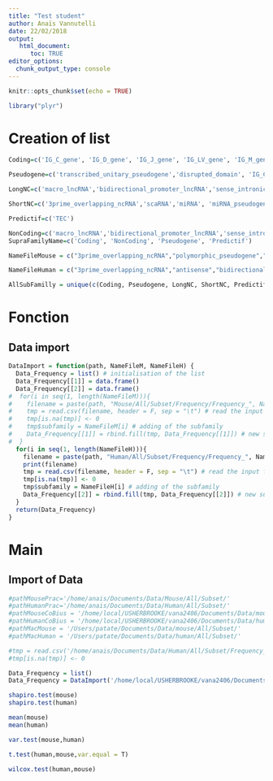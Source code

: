 ```yaml
---
title: "Test student"
author: Anaïs Vannutelli
date: 22/02/2018
output: 
   html_document: 
      toc: TRUE
editor_options: 
  chunk_output_type: console
---
```


```r
knitr::opts_chunk$set(echo = TRUE)
```

```r
library("plyr")
```

# Creation of list 

```r
Coding=c('IG_C_gene', 'IG_D_gene', 'IG_J_gene', 'IG_LV_gene', 'IG_M_gene', 'IG_V_gene', 'IG_Z_gene', 'nonsense_mediated_decay', 'nontranslating_CDS', 'non_stop_decay', 'protein_coding', 'TR_C_gene', 'TR_D_gene', 'TR_gene', 'TR_J_gene', 'TR_V_gene')

Pseudogene=c('transcribed_unitary_pseudogene','disrupted_domain', 'IG_C_pseudogene', 'IG_J_pseudogene', 'IG_pseudogene', 'IG_V_pseudogene', 'processed_pseudogene', 'pseudogene', 'transcribed_processed_pseudogene', 'transcribed_unprocessed_pseudogene', 'translated_processed_pseudogene', 'translated_unprocessed_pseudogene', 'TR_J_pseudogene', 'TR_V_pseudogene', 'unitary_pseudogene', 'unprocessed_pseudogene','polymorphic_pseudogene')

LongNC=c('macro_lncRNA','bidirectional_promoter_lncRNA','sense_intronic','3prime_overlapping_ncRNA','ambiguous_orf','antisense','lincRNA','ncrna_host','non_coding','processed_transcript','retained_intron','sense_overlapping')

ShortNC=c('3prime_overlapping_ncRNA','scaRNA','miRNA', 'miRNA_pseudogene', 'misc_RNA', 'misc_RNA_pseudogene', 'Mt_rRNA' ,'Mt_tRNA', 'Mt_tRNA_pseudogene', 'ncRNA', 'pre_miRNA', 'RNase_MRP_RNA', 'RNase_P_RNA', 'rRNA', 'rRNA_pseudogene', 'scRNA_pseudogene', 'snlRNA', 'snoRNA', 'snoRNA_pseudogene', 'snRNA', 'snRNA_pseudogene', 'SRP_RNA', 'tmRNA', 'tRNA', 'tRNA_pseudogene')

Predictif=c('TEC')

NonCoding=c('macro_lncRNA','bidirectional_promoter_lncRNA','sense_intronic','3prime_overlapping_ncRNA','ambiguous_orf','antisense','lincRNA','ncrna_host','non_coding','processed_transcript','retained_intron','sense_overlapping','3prime_overlapping_ncRNA','scaRNA','miRNA', 'miRNA_pseudogene', 'misc_RNA', 'misc_RNA_pseudogene', 'Mt_rRNA' ,'Mt_tRNA', 'Mt_tRNA_pseudogene', 'ncRNA', 'pre_miRNA', 'RNase_MRP_RNA', 'RNase_P_RNA', 'rRNA', 'rRNA_pseudogene', 'scRNA_pseudogene', 'snlRNA', 'snoRNA', 'snoRNA_pseudogene', 'snRNA', 'snRNA_pseudogene', 'SRP_RNA', 'tmRNA', 'tRNA', 'tRNA_pseudogene')
SupraFamilyName=c('Coding', 'NonCoding', 'Pseudogene', 'Predictif')

NameFileMouse = c("3prime_overlapping_ncRNA","polymorphic_pseudogene","transcribed_processed_pseudogene","bidirectional_promoter_lncRNA","processed_pseudogene","transcribed_unitary_pseudogene","IG_C_gene","processed_transcript","transcribed_unprocessed_pseudogene","IG_V_gene","protein_coding","translated_processed_pseudogene","IG_V_pseudogene","pseudogene","TR_C_gene","lincRNA","retained_intron","TR_V_gene","macro_lncRNA","rRNA","TR_V_pseudogene","miRNA","sense_intronic","unitary_pseudogene","misc_RNA","sense_overlapping","unprocessed_pseudogene","nonsense_mediated_decay","snoRNA","non_stop_decay","TEC")

NameFileHuman = c("3prime_overlapping_ncRNA","antisense","bidirectional_promoter_lncRNA","IG_C_gene","IG_C_pseudogene","IG_V_gene","IG_V_pseudogene","lincRNA","macro_lncRNA","miRNA","misc_RNA","non_coding","nonsense_mediated_decay","non_stop_decay","polymorphic_pseudogene","processed_pseudogene","processed_transcript","protein_coding","pseudogene","retained_intron","rRNA","sense_intronic","sense_overlapping","TEC","transcribed_processed_pseudogene","transcribed_unitary_pseudogene","transcribed_unprocessed_pseudogene","TR_C_gene","TR_V_gene","TR_V_pseudogene","unitary_pseudogene","unprocessed_pseudogene")

AllSubFamilly = unique(c(Coding, Pseudogene, LongNC, ShortNC, Predictif))
```

# Fonction

## Data import

```r
DataImport = function(path, NameFileM, NameFileH) {
  Data_Frequency = list() # initialisation of the list
  Data_Frequency[[1]] = data.frame()
  Data_Frequency[[2]] = data.frame()
#  for(i in seq(1, length(NameFileM))){
#    filename = paste(path, "Mouse/All/Subset/Frequency/Frequency_", NameFileM[i],".csv", sep="")# creation of the input filename
#    tmp = read.csv(filename, header = F, sep = "\t") # read the input file in a tmp
#    tmp[is.na(tmp)] <- 0
#    tmp$subfamily = NameFileM[i] # adding of the subfamily
#    Data_Frequency[[1]] = rbind.fill(tmp, Data_Frequency[[1]]) # new subfamily add next to the other
#  }
  for(i in seq(1, length(NameFileH))){
    filename = paste(path, "Human/All/Subset/Frequency/Frequency_", NameFileH[i],".csv", sep="")# creation of the input filename
    print(filename)
    tmp = read.csv(filename, header = F, sep = "\t") # read the input file in a tmp
    tmp[is.na(tmp)] <- 0
    tmp$subfamily = NameFileH[i] # adding of the subfamily
    Data_Frequency[[2]] = rbind.fill(tmp, Data_Frequency[[2]]) # new subfamily add next to the other
  }
  return(Data_Frequency)
}
```

# Main

## Import of Data
```r
#pathMousePrac='/home/anais/Documents/Data/Mouse/All/Subset/'
#pathHumanPrac='/home/anais/Documents/Data/Human/All/Subset/'
#pathMouseCoBius = '/home/local/USHERBROOKE/vana2406/Documents/Data/mouse/All/Subset/'
#pathHumanCoBius = '/home/local/USHERBROOKE/vana2406/Documents/Data/human/Subset/'
#pathMacMouse = '/Users/patate/Documents/Data/mouse/All/Subset/'
#pathMacHuman = '/Users/patate/Documents/Data/human/All/Subset/'

#tmp = read.csv('/home/anais/Documents/Data/Human/All/Subset/Frequency_3prime_overlapping_ncRNA.csv', header = F, sep = "\t")
#tmp[is.na(tmp)] <- 0

Data_Frequency = list()
Data_Frequency = DataImport('/home/local/USHERBROOKE/vana2406/Documents/Data/', NameFileMouse, NameFileHuman)
```

```r


shapiro.test(mouse)
shapiro.test(human)

mean(mouse)
mean(human)

var.test(mouse,human)

t.test(human,mouse,var.equal = T)

wilcox.test(human,mouse)
```

